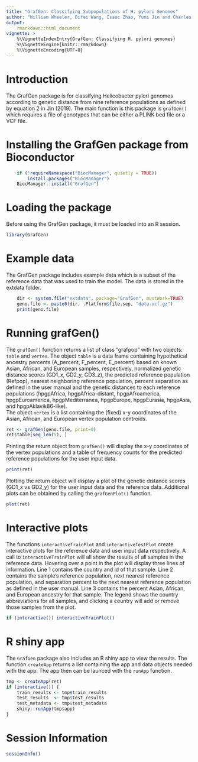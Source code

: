 ```yaml
---
title: "GrafGen: Classifying Subpopulations of H. pylori Genomes"
author: "William Wheeler, Difei Wang, Isaac Zhao, Yumi Jin and Charles Rabkin"
output:
    rmarkdown::html_document
vignette: >
    %\VignetteIndexEntry{GrafGen: Classifying H. pylori genomes}
    %\VignetteEngine{knitr::rmarkdown}
    %\VignetteEncoding{UTF-8}
---
```


# Introduction
The GrafGen package is for classifying Helicobacter pylori genomes
according to genetic distance from nine reference populations as
defined by equation 2 in Jin (2019).
The main function is this package is `grafGen()` which requires a
file of genotypes that can be either a PLINK bed file or a VCF file.

# Installing the GrafGen package from Bioconductor
```r
    if (!requireNamespace("BiocManager", quietly = TRUE)) 
        install.packages("BiocManager") 
    BiocManager::install("GrafGen") 
```

# Loading the package
Before using the GrafGen package, it must be loaded into an R session.
```r
library(GrafGen)
```

# Example data
The GrafGen package includes example data which is a subset of the
reference data that was used to train the model. 
The data is stored in the extdata folder.
```r
    dir <- system.file("extdata", package="GrafGen", mustWork=TRUE)
    geno.file <- paste0(dir, .Platform$file.sep, "data.vcf.gz")
    print(geno.file)
```

# Running grafGen() 
The `grafGen()` function returns a list of class "grafpop"
with two objects: `table` and 
`vertex`. The object `table` is a data frame containing hypothetical
ancestry percents (A_percent, F_percent, E_percent) based on known 
Asian, African, and European samples, respectively, normalized 
genetic distance scores (GD1_x, GD2_y, GD3_z), 
the predicted reference population (Refpop), nearest neighboring
reference population, percent separation as defined in the user manual
and the genetic distances to each reference populations 
(hpgpAfrica, hpgpAfrica-distant, hpgpAfroamerica,
hpgpEuroamerica, hpgpMediterranea, hpgpEurope, hpgpEurasia,
hpgpAsia,  and hpgpAklavik86-like).  
The object `vertex` is a list containing the (fixed)
x-y coordinates of the Asian, African, and European vertex population 
centroids.
```r
ret <- grafGen(geno.file, print=0)
ret$table[seq_len(5), ]
```

Printing the return object from `grafGen()` will display the 
x-y coordinates of the vertex populations and a table of frequency 
counts for the predicted reference populations for the user input data.
```r
print(ret)
```

Plotting the return object will display a plot of the genetic distance
scores (GD1_x vs GD2_y) for the user input data and the reference data.
Additional plots can be obtained by calling the `grafGenPlot()` function.
```r
plot(ret)
```

# Interactive plots
The functions `interactiveTrainPlot` and `interactiveTestPlot` create 
interactive plots
for the reference data and user input data respectively. 
A call to `interactiveTrainPlot` will all show the results of all samples 
in the reference data.
Hovering over a point in the plot will display three lines of information. 
Line 1 contains the country and id of that sample.
Line 2 contains the sample's reference population, 
next nearest reference population, 
and separation percent to the next nearest reference population as
defined in the user manual.
Line 3 contains the percent Asian, African, and European ancestry for 
that sample.
The legend shows the country abbreviations for all samples, and clicking a
country will add or remove those samples from the plot.
```r
if (interactive()) interactiveTrainPlot()
```

# R shiny app
The `GrafGen` package also includes an R shiny app to view the results.
The function `createApp` returns a list containing the app and data
objects needed with the app. The app then can be launced with the
`runApp` function.
```r
tmp <- createApp(ret)
if (interactive()) {
    train_results <- tmp$train_results
    test_results  <- tmp$test_results
    test_metadata <- tmp$test_metadata
    shiny::runApp(tmp$app)
}
```

# Session Information
```r
sessionInfo()
```